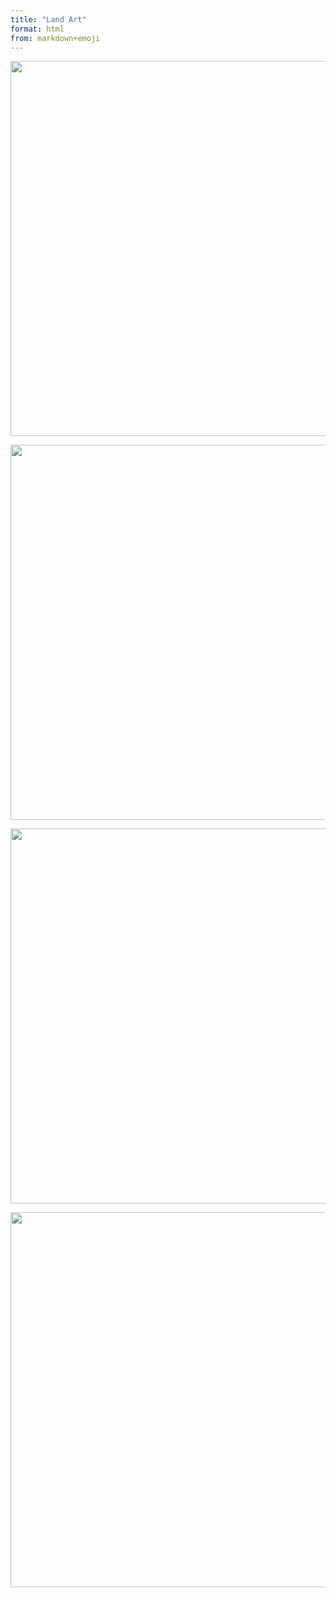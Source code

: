 ```yaml
---
title: "Land Art"
format: html
from: markdown+emoji
---
```



![](img/cairn-ré-2022.jpg){width=600 fig-align="center"}

![](img/contis-2022.jpg){width=600 fig-align="center"}

![](img/cairn-ré-2021.jpg){width=600 fig-align="center"}

![](img/canada-2017.jpg){width=600 fig-align="center"}


